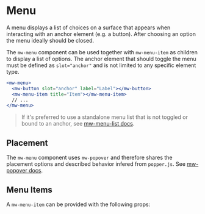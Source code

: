 
# Menu

A menu displays a list of choices on a surface that appears when interacting with an anchor element (e.g. a button). After choosing an option the menu ideally should be closed.

The `mw-menu` component can be used together with `mw-menu-item` as children to display a list of options.
The anchor element that should toggle the menu must be defined as `slot="anchor"` and is not limited to any specific element type.

<Canvas>
  <div style={{ height: '250px' }}>
    <Story id="components-menu--default" />
  </div>
</Canvas>

```jsx
<mw-menu>
  <mw-button slot="anchor" label="Label"></mw-button>
  <mw-menu-item title="Item"></mw-menu-item>
  // ...
</mw-menu>
```

> If it's preferred to use a standalone menu list that is not toggled or bound to an anchor, see [mw-menu-list docs](?path=/docs/components-menulist--default).

<ArgsTable of="mw-menu" />

## Placement

The `mw-menu` component uses `mw-popover` and therefore shares the placement options and described behavior infered from `popper.js`. See [mw-popover docs](?path=/docs/components-popover--default).

## Menu Items

A `mw-menu-item` can be provided with the following props:

<ArgsTable of="mw-menu-item" />

<Canvas>
  <div style={{ display: 'flex', justifyContent: 'space-around', height: '300px' }}>
    <Story id="components-menu--default" />
    <mw-menu open style={{width: 'fit-content'}}>
        <mw-button slot="anchor" label="Bottom"></mw-button>
        <mw-menu-item title="Disabled Item" disabled>
        </mw-menu-item>
        <mw-menu-item title="This on is selected" subtitle="Subtitle" selected>
        </mw-menu-item>
        <mw-menu-item title="List Item Third" subtitle="Some very long Subtitle">
        </mw-menu-item>
        <mw-menu-item title="List Item" subtitle="Subtitle">
        </mw-menu-item>
      </mw-menu>
    <mw-menu open style={{width: 'fit-content'}}>
        <mw-button slot="anchor">
          <mw-icon icon="settings" slot="icon-start"></mw-icon>
        </mw-button>
        <mw-menu-item title="Disabled Item" disabled>
        </mw-menu-item>
        <mw-divider></mw-divider>
        <mw-menu-item title="List Item Loooong" subtitle="Subtitle">
        </mw-menu-item>
        <mw-menu-item title="List Item Third" subtitle="Some very long Subtitle">
        </mw-menu-item>
        <mw-menu-item title="List Item">
        </mw-menu-item>
    </mw-menu>
  </div>

</Canvas>

